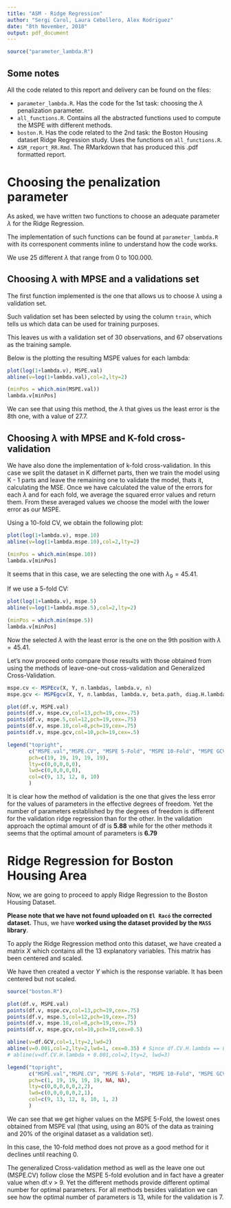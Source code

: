 ```yaml
---
title: "ASM - Ridge Regression"
author: "Sergi Carol, Laura Cebollero, Alex Rodriguez"
date: "8th November, 2018"
output: pdf_document
---
```


```r
source("parameter_lambda.R")
```

## Some notes 

All the code related to this report and delivery can be found on the files:

- `parameter_lambda.R`. Has the code for the 1st task: choosing the $\lambda$ penalization parameter.
- `all_functions.R`. Contains all the abstracted functions used to compute the MSPE with different methods.
- `boston.R`. Has the code related to the 2nd task: the Boston Housing dataset Ridge Regression study. Uses the functions on `all_functions.R`.
- `ASM_report_RR.Rmd`. The RMarkdown that has produced this .pdf formatted report.



# Choosing the penalization parameter

As asked, we have written two functions to choose an adequate parameter $\lambda$ 
for the Ridge Regression.

The implementation of such functions can be found at `parameter_lambda.R` with
its corresponent comments inline to understand how the code works.

We use 25 different $\lambda$ that range from 0 to 100.000.

## Choosing $\lambda$ with MPSE and a validations set
The first function implemented is the one that allows us to choose $\lambda$ using a validation set.

Such validation set has been selected by using the column `train`, which tells us which
data can be used for training purposes.

This leaves us with a validation set of 30 observations, and 67 observations as the
training sample.

Below is the plotting the resulting MSPE values for each lambda:

```r
plot(log(1+lambda.v), MSPE.val)
abline(v=log(1+lambda.val),col=2,lty=2)
```
```r
(minPos = which.min(MSPE.val))
lambda.v[minPos]
```
We can see that using this method, the $\lambda$ that gives us the least error is 
the 8th one, with a value of 27.7.

## Choosing $\lambda$ with MPSE and K-fold cross-validation

We have also done the implementation of k-fold cross-validation. In this case we split the dataset in K differnet parts, then we train the model using K - 1 parts and leave the remaining one to validate the model, thats it, calculating the MSE. Once we have calculated the value of the errors for each $\lambda$ and for each fold, we average the squared error values and return them. From these averaged values we choose the model with the lower error as our MSPE.

Using a 10-fold CV, we obtain the following plot:

```r
plot(log(1+lambda.v), mspe.10)
abline(v=log(1+lambda.mspe.10),col=2,lty=2)
```

```r
(minPos = which.min(mspe.10))
lambda.v[minPos]
```

It seems that in this case, we are selecting the one with $\lambda_{9} = 45.41$.

If we use a 5-fold CV:

```r
plot(log(1+lambda.v), mspe.5)
abline(v=log(1+lambda.mspe.5),col=2,lty=2)
```

```r
(minPos = which.min(mspe.5))
lambda.v[minPos]
```
Now the selected  $\lambda$ with the least error is the one on the 9th position with
 $\lambda = 45.41$.
 
 Let's now proceed onto compare those results with those obtained from using the methods of leave-one-out cross-validation and Generalized Cross-Validation.
 
```r
mspe.cv <- MSPEcv(X, Y, n.lambdas, lambda.v, n)
mspe.gcv <- MSPEgcv(X, Y, n.lambdas, lambda.v, beta.path, diag.H.lambda, n)
```

```r
plot(df.v, MSPE.val)
points(df.v, mspe.cv,col=13,pch=19,cex=.75)
points(df.v, mspe.5,col=12,pch=19,cex=.75)
points(df.v, mspe.10,col=8,pch=19,cex=.75)
points(df.v, mspe.gcv,col=10,pch=19,cex=.5)

legend("topright",
       c("MSPE.val","MSPE.CV", "MSPE 5-Fold", "MSPE 10-Fold", "MSPE GCV"),
       pch=c(19, 19, 19, 19, 19),
       lty=c(0,0,0,0,0),
       lwd=c(0,0,0,0,0),
       col=c(9, 13, 12, 8, 10)
       )

```

It is clear how the method of validation is the one that gives the less error for the values of parameters in the effective degrees of freedom. Yet the number of parameters established by the degrees of freedom is different for the validation ridge regression than for the other. In the validation approach the optimal amount of df is __5.88__ while for the other methods it seems that the optimal amount of parameters is __6.79__

\newpage

# Ridge Regression for Boston Housing Area
 Now, we are going to proceed to apply Ridge Regression to the Boston Housing Dataset.
 
 **Please note that we have not found uploaded on `El Racó` the corrected dataset.**
 Thus, we have **worked using the dataset provided by the `MASS` library**.

To apply the Ridge Regression method onto this dataset, we have created a matrix $X$ which 
contains all the 13 explanatory variables. This matrix has been centered and scaled.

We have then created a vector $Y$ which is the response variable. It has been centered but not scaled.

```r
source("boston.R")
```

```r
plot(df.v, MSPE.val)
points(df.v, mspe.cv,col=13,pch=19,cex=.75)
points(df.v, mspe.5,col=12,pch=19,cex=.75)
points(df.v, mspe.10,col=8,pch=19,cex=.75)
points(df.v, mspe.gcv,col=10,pch=19,cex=0.5)

abline(v=df.GCV,col=1,lty=2,lwd=2)
abline(v=0.001,col=2,lty=2,lwd=1, cex=0.35) # Since df.CV.H.lambda == 0, this is to force the print of this abline
# abline(v=df.CV.H.lambda + 0.001,col=2,lty=2, lwd=3)

legend("topright",
       c("MSPE.val","MSPE.CV", "MSPE 5-Fold", "MSPE 10-Fold", "MSPE GCV", "lambda.GCV","lambda.CV"),
       pch=c(1, 19, 19, 19, 19, NA, NA),
       lty=c(0,0,0,0,0,2,2),
       lwd=c(0,0,0,0,0,2,1),
       col=c(9, 13, 12, 8, 10, 1, 2)
       )

```

 We can see that we get higher values on the  MSPE 5-Fold, the lowest ones obtained from
 MSPE val (that using, using an 80% of the data as training and 20% of the original dataset as a validation set).
 
In this case, the 10-fold method does not prove as a good method for it declines until reaching 0.

The generalized Cross-validation method as well as the leave one out (MSPE.CV) follow close
the MSPE 5-fold evolution and in fact have a greater value when df.v > 9. Yet the different methods provide different optimal number for optimal parameters. For all methods besides validation we can see how the optimal number of parameters is 13, while for the validation is 7.